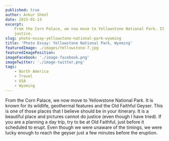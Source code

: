 ```yaml
---
published: true
author: Ankur Sheel
date: 2015-01-13
excerpt:
    From the Corn Palace, we now move to Yellowstone National Park. It is a beautiful place and pictures cannot do
    justice.
slug: photo-essay-yellowstone-national-park-wyoming
title: 'Photo Essay: Yellowstone National Park, Wyoming'
featuredImage: ./images/Yellowstone-7.jpg
featuredImagePosition:
imageFacebook: './image-facebook.png'
imageTwitter: './image-twitter.png'
tags:
    - North America
    - Travel
    - USA
    - Wyoming
---
```



From the Corn Palace, we now move to Yellowstone National Park. It is known for its wildlife, geothermal features and
the Old Faithful Geyser. This is one of those places that I believe should be in your itinerary. It is a beautiful place
and pictures cannot do justice (even though I have tried). If you are a planning a day trip, try to be at Old Faithful,
just before it scheduled to erupt. Even though we were unaware of the timings, we were lucky enough to reach the geyser
just a few minutes before the eruption.

<ImageGallery relativeDirectory={props.path} />
